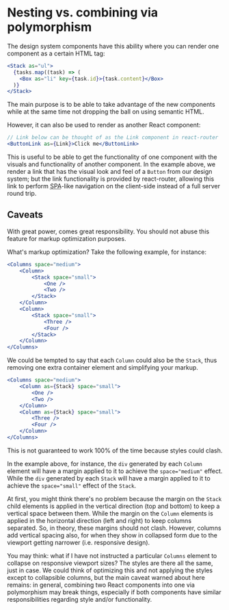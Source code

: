 
<Meta title="Tips and tricks/Nesting vs. combining via polymorphism" />

# Nesting vs. combining via polymorphism

The design system components have this ability where you can render one component as a certain HTML tag:

```jsx
<Stack as="ul">
  {tasks.map((task) => (
    <Box as="li" key={task.id}>{task.content}</Box>
  )}
</Stack>
```

The main purpose is to be able to take advantage of the new components while at the same time not dropping the ball on using semantic HTML.

However, it can also be used to render as another React component:

```jsx
// Link below can be thought of as the Link component in react-router
<ButtonLink as={Link}>Click me</ButtonLink>
```

This is useful to be able to get the functionality of one component with the visuals and functionality of another component. In the example above, we render a link that has the visual look and feel of a `Button` from our design system; but the link functionality is provided by react-router, allowing this link to perform <abbr title="Single-Page Application">SPA</abbr>-like navigation on the client-side instead of a full server round trip.

## Caveats

With great power, comes great responsibility. You should not abuse this feature for markup optimization purposes.

What's markup optimization? Take the following example, for instance:

```jsx
<Columns space="medium">
    <Column>
        <Stack space="small">
            <One />
            <Two />
        </Stack>
    </Column>
    <Column>
        <Stack space="small">
            <Three />
            <Four />
        </Stack>
    </Column>
</Columns>
```

We could be tempted to say that each `Column` could also be the `Stack`, thus removing one extra container element and simplifying your markup.

```jsx
<Columns space="medium">
    <Column as={Stack} space="small">
        <One />
        <Two />
    </Column>
    <Column as={Stack} space="small">
        <Three />
        <Four />
    </Column>
</Columns>
```

This is not guaranteed to work 100% of the time because styles could clash.

In the example above, for instance, the `div` generated by each `Column` element will have a margin applied to it to achieve the `space="medium"` effect. While the `div` generated by each `Stack` will have a margin applied to it to achieve the `space="small"` effect of the `Stack`.

At first, you might think there's no problem because the margin on the `Stack` child elements is applied in the vertical direction (top and bottom) to keep a vertical space between them. While the margin on the `Column` elements is applied in the horizontal direction (left and right) to keep columns separated. So, in theory, these margins should not clash. However, columns add vertical spacing also, for when they show in collapsed form due to the viewport getting narrower (i.e. responsive design).

You may think: what if I have not instructed a particular `Columns` element to collapse on responsive viewport sizes? The styles are there all the same, just in case. We could think of optimizing this and not applying the styles except to collapsible columns, but the main caveat warned about here remains: in general, combining two React components into one via polymorphism may break things, especially if both components have similar responsibilities regarding style and/or functionality.
